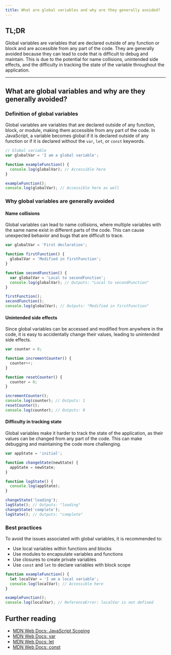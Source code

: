 ```yaml
---
title: What are global variables and why are they generally avoided?
---
```


## TL;DR

Global variables are variables that are declared outside of any function or block and are accessible from any part of the code. They are generally avoided because they can lead to code that is difficult to debug and maintain. This is due to the potential for name collisions, unintended side effects, and the difficulty in tracking the state of the variable throughout the application.

---

## What are global variables and why are they generally avoided?

### Definition of global variables

Global variables are variables that are declared outside of any function, block, or module, making them accessible from any part of the code. In JavaScript, a variable becomes global if it is declared outside of any function or if it is declared without the `var`, `let`, or `const` keywords.

```js
// Global variable
var globalVar = 'I am a global variable';

function exampleFunction() {
  console.log(globalVar); // Accessible here
}

exampleFunction();
console.log(globalVar); // Accessible here as well
```

### Why global variables are generally avoided

#### Name collisions

Global variables can lead to name collisions, where multiple variables with the same name exist in different parts of the code. This can cause unexpected behavior and bugs that are difficult to trace.

```js
var globalVar = 'First declaration';

function firstFunction() {
  globalVar = 'Modified in firstFunction';
}

function secondFunction() {
  var globalVar = 'Local to secondFunction';
  console.log(globalVar); // Outputs: "Local to secondFunction"
}

firstFunction();
secondFunction();
console.log(globalVar); // Outputs: "Modified in firstFunction"
```

#### Unintended side effects

Since global variables can be accessed and modified from anywhere in the code, it is easy to accidentally change their values, leading to unintended side effects.

```js
var counter = 0;

function incrementCounter() {
  counter++;
}

function resetCounter() {
  counter = 0;
}

incrementCounter();
console.log(counter); // Outputs: 1
resetCounter();
console.log(counter); // Outputs: 0
```

#### Difficulty in tracking state

Global variables make it harder to track the state of the application, as their values can be changed from any part of the code. This can make debugging and maintaining the code more challenging.

```js
var appState = 'initial';

function changeState(newState) {
  appState = newState;
}

function logState() {
  console.log(appState);
}

changeState('loading');
logState(); // Outputs: "loading"
changeState('complete');
logState(); // Outputs: "complete"
```

### Best practices

To avoid the issues associated with global variables, it is recommended to:

- Use local variables within functions and blocks
- Use modules to encapsulate variables and functions
- Use closures to create private variables
- Use `const` and `let` to declare variables with block scope

```js
function exampleFunction() {
  let localVar = 'I am a local variable';
  console.log(localVar); // Accessible here
}

exampleFunction();
console.log(localVar); // ReferenceError: localVar is not defined
```

## Further reading

- [MDN Web Docs: JavaScript Scoping](https://developer.mozilla.org/en-US/docs/Glossary/Scope)
- [MDN Web Docs: var](https://developer.mozilla.org/en-US/docs/Web/JavaScript/Reference/Statements/var)
- [MDN Web Docs: let](https://developer.mozilla.org/en-US/docs/Web/JavaScript/Reference/Statements/let)
- [MDN Web Docs: const](https://developer.mozilla.org/en-US/docs/Web/JavaScript/Reference/Statements/const)
